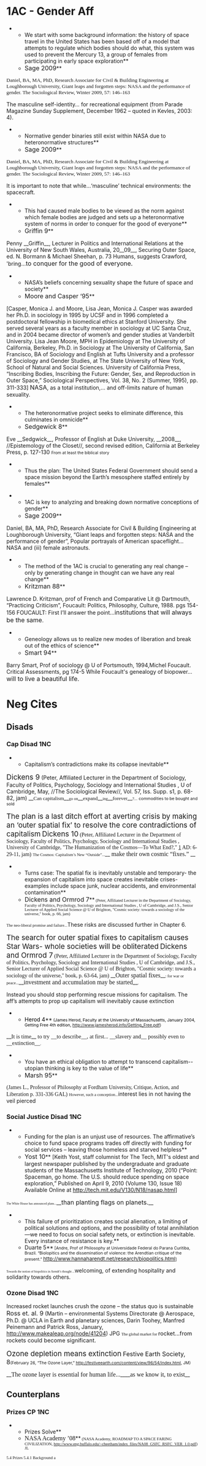 =1AC - Gender Aff= 

**We start with some background information: the history of space travel in the United States has been based off of a model that attempts to regulate which bodies should do what, this system was used to prevent the Mercury 13, a group of females from participating in early space exploration**
**<span style="font-size: 12pt;">Sage 2009</span>**
<span style="font-family: 'Times New Roman',serif; font-size: 10pt;">Daniel, BA, MA, PhD, Research Associate for Civil & Building Engineering at Loughborough University, Giant leaps and forgotten steps: NASA and the performance of gender. The Sociological Review, Winter 2009, 57: 146–163</span>

The masculine self-identity… <span class="Emphasis2">for recreational equipment</span> (from Parade Magazine Sunday Supplement, December 1962 – quoted in Kevles, 2003: 4).


**Normative gender binaries still exist within NASA due to heteronormative structures**
**<span style="font-size: 12pt;">Sage 2009</span>**
<span style="font-family: 'Times New Roman',serif; font-size: 10pt;">Daniel, BA, MA, PhD, Research Associate for Civil & Building Engineering at Loughborough University, Giant leaps and forgotten steps: NASA and the performance of gender. The Sociological Review, Winter 2009, 57: 146–163</span>

It is important to note that while…‘masculine’ technical environments: the spacecraft.

**This had caused male bodies to be viewed as the norm against which female bodies are judged and sets up a heteronormative system of norms in order to conquer for the good of everyone**
**<span style="font-size: 12pt;">Griffin 9</span>**
Penny __Griffin__, Lecturer in Politics and International Relations at the University of New South Wales, Australia, 20__09__, Securing Outer Space, ed. N. Bormann & Michael Sheehan, p. 73
Humans, suggests Crawford, 'bring…<span style="font-size: 12pt;">to conquer for the good of everyone.</span>


**NASA’s beliefs concerning sexuality shape the future of space and society**
**<span style="font-size: 12pt;">Moore and Casper ‘95</span>**
[Casper, Monica J. and Moore, Lisa Jean, Monica J. Casper was awarded her Ph.D. in sociology in 1995 by UCSF and in 1996 completed a postdoctoral fellowship in biomedical ethics at Stanford University. She served several years as a faculty member in sociology at UC Santa Cruz, and in 2004 became director of women’s and gender studies at Vanderbilt University. Lisa Jean Moore, MPH in Epidemiology at The University of California, Berkeley, Ph.D. in Sociology at The University of California, San Francisco, BA of Sociology and English at Tufts University and a professor of Sociology and Gender Studies, at The State University of New York, School of Natural and Social Sciences. University of California Press, “Inscribing Bodies, Inscribing the Future: Gender, Sex, and Reproduction in Outer Space,” Sociological Perspectives, Vol. 38, No. 2 (Summer, 1995), pp. 311-333]
<span style="font-size: 12pt;">NASA</span>, as a total institution,… and off-limits nature of human sexuality.


**The heteronormative project seeks to eliminate difference, this culminates in omnicide**
**<span style="font-size: 12pt;">Sedgewick 8</span>**
Eve __Sedgwick__, Professor of English at Duke University, __2008__, //Epistemology of the Closet//, second revised edition, California at Berkeley Press, p. 127-130
<span style="font-size: 8pt;">From at least the biblical story</span>


**Thus the plan: The United States Federal Government should send a space mission beyond the Earth’s mesosphere staffed entirely by females**

**1AC is key to analyzing and breaking down normative conceptions of gender**
**<span style="font-size: 12pt;">Sage 2009</span>**
Daniel, BA, MA, PhD, Research Associate for Civil & Building Engineering at Loughborough University, “Giant leaps and forgotten steps: NASA and the performance of gender”,
Popular portrayals of American spaceflight… NASA and (iii) female astronauts.


**The method of the 1AC is crucial to generating any real change – only by generating change in thought can we have any real change**
**<span style="font-size: 12pt;">Kritzman 88</span>**
Lawrence D. Kritzman, prof of French and Comparative Lit @ Dartmouth, “Practicing Criticism”, Foucault: Politics, Philosophy, Culture, 1988. pgs 154-156
FOUCAULT: First I’ll answer the point…<span style="font-size: 12pt;">institutions that will always be the same</span>.


**Geneology allows us to realize new modes of liberation and break out of the ethics of science**
**<span style="font-size: 12pt;">Smart 94</span>**
Barry Smart, Prof of sociology @ U of Portsmouth, 1994,Michel Foucault. Critical Assessments, pg 174-5
<span class="Underline">While Foucault's genealogy of biopower…</span><span style="font-size: 12pt;">will to live a beautiful life.</span>

=Neg Cites= 
==Disads== 
===Cap Disad 1NC=== 
**Capitalism’s contradictions make its collapse inevitable**
<span style="font-size: 14pt;">Dickens 9</span> (Peter, Affiliated Lecturer in the Department of Sociology, Faculty of Politics, Psychology, Sociology and International Studies , U of Cambridge, May, //The Sociological Review//, Vol. 57, Iss. Supp. s1, p. 68-82, jam)
__<span style="font-family: 'Times New Roman',serif; font-size: 10pt;">Can capitalism</span>__<span style="font-family: 'Times New Roman',serif; font-size: 8pt;">go on</span>__<span style="font-family: 'Times New Roman',serif; font-size: 10pt;">expand</span>__<span style="font-family: 'Times New Roman',serif; font-size: 8pt;">ing</span>__<span style="font-family: 'Times New Roman',serif; font-size: 10pt;">forever</span>__<span style="font-family: 'Times New Roman',serif; font-size: 8pt;">?...</span>
<span style="font-size: 8pt;">commodities to be bought and sold</span>

<span style="font-size: 14pt;">The plan is a last ditch effort at averting crisis by making an ‘outer spatial fix’ to resolve the core contradictions of capitalism</span>
<span style="font-size: 14pt;">Dickens 10</span><span style="font-family: 'Times New Roman',serif;"> (Peter, Affiliated Lecturer in the Department of Sociology, Faculty of Politics, Psychology, Sociology and International Studies , University of Cambridge, "The Humanization of the Cosmos—To What End?," [https://monthlyreview.org/2010/11/01/the-humanization-of-the-cosmos-to-what-end] AD: 6-29-11, jam)</span>
<span style="font-family: 'Times New Roman',serif; font-size: 8pt;">The Cosmos: Capitalism’s New “Outside”...</span>__<span style="font-family: 'Times New Roman',serif; font-size: 12pt;"> make their own cosmic “fixes.” </span>__


**Turns case: The spatial fix is inevitably unstable and temporary- the expansion of capitalism into space creates inevitable crises- examples include space junk, nuclear accidents, and environmental contamination**
**<span style="font-size: 12pt;">Dickens and Ormrod 7</span>**<span style="font-family: 'Times New Roman',serif; font-size: 8pt;"> (Peter, Affiliated Lecturer in the Department of Sociology, Faculty of Politics, Psychology, Sociology and International Studies , U of Cambridge, and J.S., Senior Lecturer of Applied Social Science @ U of Brighton, "Cosmic society: towards a sociology of the universe," book, p. 66, jam) </span>
<span style="font-family: 'Times New Roman',serif; font-size: 8pt;">The neo-liberal promise and failure...</span>These risks are discussed further in Chapter 6. 

<span style="font-size: 14pt;">The search for outer spatial fixes to capitalism causes Star Wars- whole societies will be obliterated</span>
<span style="font-size: 14pt;">Dickens and Ormrod 7</span><span style="font-family: 'Times New Roman',serif;"> (Peter, Affiliated Lecturer in the Department of Sociology, Faculty of Politics, Psychology, Sociology and International Studies , U of Cambridge, and J.S., Senior Lecturer of Applied Social Science @ U of Brighton, "Cosmic society: towards a sociology of the universe," book, p. 63-64, jam) </span>
__<span style="font-family: 'Times New Roman',serif; font-size: 12pt;">Outer spatial fixes</span>__<span style="font-family: 'Times New Roman',serif; font-size: 8pt;">: for war or peace...</span>__<span style="font-family: 'Times New Roman',serif; font-size: 12pt;">investment and accumulation may be started</span>__<span style="font-family: 'Times New Roman',serif; font-size: 8pt;">.</span>


Instead you should stop performing rescue missions for capitalism. The aff’s attempts to prop up capitalism will inevitably cause extinction 

**<span style="color: black;">Herod 4</span>**<span style="color: black; font-size: 8pt;"> (James Herod, Faculty at the University of Massachusetts, January 2004, Getting Free 4th edition, </span><span style="font-size: 8pt;">[[http://www.jamesherod.info/Getting_Free.pdf]])</span>

__<span style="font-family: Georgia,serif; font-size: 11pt;">It is time</span>__<span style="font-family: Georgia,serif; font-size: 11pt;"> to try __to describe__, at first... __slavery and__ possibly even to __extinction__</span><span style="font-family: Georgia,serif; font-size: 8pt;">.</span>

**You have an ethical obligation to attempt to transcend capitalism-- utopian thinking is key to the value of life**
**<span style="font-size: 12pt;">Marsh 95</span>**
<span style="font-family: 'Times New Roman',serif;">(James L., Professor of Philosophy at Fordham University, Critique, Action, and Liberation p. 331-336 GAL)</span>
<span style="font-family: 'Times New Roman',serif; font-size: 8pt;">However, such a conception...</span>interest lies in not having the veil pierced


===Social Justice Disad 1NC=== 
**Funding for the plan is an unjust use of resources. The affirmative’s choice to fund space programs trades off directly with funding for social services – leaving those homeless and starved helpless** 
**<span style="font-size: 12pt;">Yost 10</span>** [Keith Yost, staff columnist for The Tech, MIT's oldest and largest newspaper published by the undergraduate and graduate students of the Massachusetts Institute of Technology, 2010 (“Point: Spaceman, go home. The U.S. should reduce spending on space exploration,” Published on April 9, 2010 (Volume 130, Issue 18) Available Online at [[http://tech.mit.edu/V130/N18/nasap.html]]]

<span style="font-family: 'Times New Roman',serif; font-size: 6pt;">The White House has announced plans...</span>__<span style="font-size: 12pt;">than planting flags on planets.</span>__


**This failure of prioritization creates social alienation, a limiting of political solutions and options, and the possibility of total annihilation—we need to focus on social safety nets, or extinction is inevitable. Every instance of resistance is key.**
**Duarte 5**<span style="font-size: 8pt;"> [Andre, Prof of Philosophy at Universidade Federal do Parana Curitiba, Brazil. “Biolopitics and the dissemination of violence: the Arendtian critique of the present.” <span style="font-size: 10pt;">[[http://www.hannaharendt.net/research/biopolitics.html]]</span>]</span>

<span style="font-family: 'Times New Roman',serif; font-size: 6pt;">Towards the notion of biopolitics in Arendt’s thought ...</span>welcoming, of extending hospitality and solidarity towards others.


===Ozone Disad 1NC=== 
Increased rocket launches crush the ozone – the status quo is sustainable
<span style="font-size: 12pt;">Ross et. al. 9</span> (Martin – environmental Systems Directorate @ Aerospace, Ph.D. @ UCLA in Earth and planetary sciences, Darin Toohey, Manfred Peinemann and Patrick Ross, January, http://www.makealeap.org/node/41204) JPG
<span style="font-family: 'Times New Roman',serif; font-size: 8pt;">The global market for </span><span style="font-size: 11pt;">rocket...from rockets could become significant.</span>


<span style="font-size: 14pt;">Ozone depletion means extinction</span>
<span style="font-size: 12pt;">Festive Earth Society, 8</span><span style="font-size: 8pt;">(February 26, “The Ozone Layer,” http://festiveearth.com/content/view/96/54/index.html, JM)</span>

__<span style="font-family: 'Times New Roman',serif; font-size: 12pt;">The ozone layer is essential for human life...</span>____<span style="font-family: 'Times New Roman',serif; font-size: 12pt;">as we know it, to exist</span>__

==Counterplans== 
===Prizes CP 1NC=== 
**Prizes Solve** 
**<span style="font-family: 'Times New Roman',serif; font-size: 12pt;">NASA Academy ’08</span>**<span style="font-family: 'Times New Roman',serif; font-size: 8pt;"> (NASA Academy, ROADMAP TO A SPACE FARING CIVILIZATION, http://www.eng.buffalo.edu/~cheetham/index_files/NA08_GSFC_RSFC_VER_1.0.pdf) JL</span>

<span style="font-family: 'Times New Roman',serif; font-size: 8pt;">5.4 Prizes 5.4.1 Background a </span>